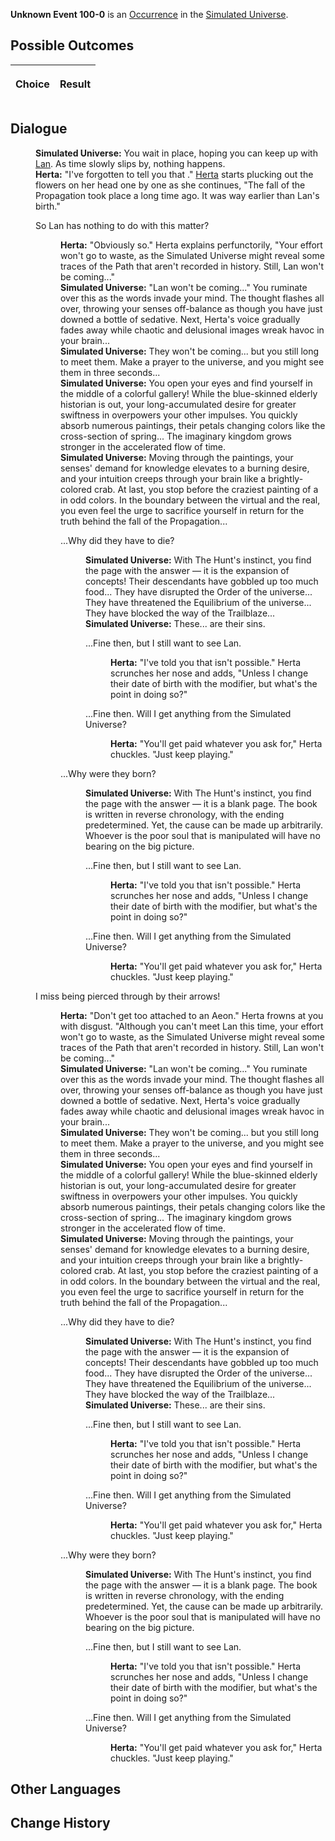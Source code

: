 {{Simulated Universe Event Infobox
|title         = Unknown Event 100-0
|image         = undefined.png
|type          =
|domains_su    = 
|domains_ext   = 
|domains_swarm = 
|domains_gng   = 
|requirements  =
|prev          = 
|next          = 
|indexRewards  =
|characters    = Herta;Lan
}}
'''Unknown Event 100-0''' is an [[Simulated Universe/Occurrence|Occurrence]] in the [[Simulated Universe]].

==Possible Outcomes==
{| class="article-table"
!Choice
!Result

|}

<!--
==Gameplay Notes==

-->
==Dialogue==
{{Dialogue Start}}
:'''Simulated Universe:''' You wait in place, hoping you can keep up with [[Lan]]. As time slowly slips by, nothing happens.
:'''Herta:''' "I've forgotten to tell you that {{Color|Keyword|Lan hadn't emerged at this period}}." [[Herta]] starts plucking out the flowers on her head one by one as she continues, "The fall of the Propagation took place a long time ago. It was way earlier than Lan's birth."
:{{DIcon|Arrow}} So Lan has nothing to do with this matter?
::'''Herta:''' "Obviously so." Herta explains perfunctorily, "Your effort won't go to waste, as the Simulated Universe might reveal some traces of the Path that aren't recorded in history. Still, Lan won't be coming..."
::'''Simulated Universe:''' "Lan won't be coming..." You ruminate over this as the words invade your mind. The thought flashes all over, throwing your senses off-balance as though you have just downed a bottle of sedative. Next, Herta's voice gradually fades away while chaotic and delusional images wreak havoc in your brain...
::'''Simulated Universe:''' They won't be coming... but you still long to meet them. Make a prayer to the universe, and you might see them in three seconds...
::'''Simulated Universe:''' You open your eyes and find yourself in the middle of a colorful gallery! While the blue-skinned elderly historian is out, your long-accumulated desire for greater swiftness in {{Color|Keyword|The Hunt}} overpowers your other impulses. You quickly absorb numerous paintings, their petals changing colors like the cross-section of spring... The imaginary kingdom grows stronger in the accelerated flow of time.
::'''Simulated Universe:''' Moving through the paintings, your senses' demand for knowledge elevates to a burning desire, and your intuition creeps through your brain like a brightly-colored crab. At last, you stop before the craziest painting of a {{Color|Keyword|gondola}} in odd colors. In the boundary between the virtual and the real, you even feel the urge to sacrifice yourself in return for the truth behind the fall of the Propagation...
::{{DIcon|Arrow}} ...Why did they have to die?
:::'''Simulated Universe:''' With The Hunt's instinct, you find the page with the answer &mdash; it is the expansion of concepts! Their descendants have gobbled up too much food... They have disrupted the Order of the universe... They have threatened the Equilibrium of the universe... They have blocked the way of the Trailblaze...
:::'''Simulated Universe:''' These... are their sins.
:::{{DIcon|Arrow}} ...Fine then, but I still want to see Lan.
::::'''Herta:''' "I've told you that isn't possible." Herta scrunches her nose and adds, "Unless I change their date of birth with the modifier, but what's the point in doing so?"
:::{{DIcon|Arrow}} ...Fine then. Will I get anything from the Simulated Universe?
::::'''Herta:''' "You'll get paid whatever you ask for," Herta chuckles. "Just keep playing."
::{{DIcon|Arrow}} ...Why were they born?
:::'''Simulated Universe:''' With The Hunt's instinct, you find the page with the answer &mdash; it is a blank page. The book is written in reverse chronology, with the ending predetermined. Yet, the cause can be made up arbitrarily. Whoever is the poor soul that is manipulated will have no bearing on the big picture.
:::{{DIcon|Arrow}} ...Fine then, but I still want to see Lan.
::::'''Herta:''' "I've told you that isn't possible." Herta scrunches her nose and adds, "Unless I change their date of birth with the modifier, but what's the point in doing so?"
:::{{DIcon|Arrow}} ...Fine then. Will I get anything from the Simulated Universe?
::::'''Herta:''' "You'll get paid whatever you ask for," Herta chuckles. "Just keep playing."
:{{DIcon|Arrow}} I miss being pierced through by their arrows!
::'''Herta:''' "Don't get too attached to an Aeon." Herta frowns at you with disgust. "Although you can't meet Lan this time, your effort won't go to waste, as the Simulated Universe might reveal some traces of the Path that aren't recorded in history. Still, Lan won't be coming..."
::'''Simulated Universe:''' "Lan won't be coming..." You ruminate over this as the words invade your mind. The thought flashes all over, throwing your senses off-balance as though you have just downed a bottle of sedative. Next, Herta's voice gradually fades away while chaotic and delusional images wreak havoc in your brain...
::'''Simulated Universe:''' They won't be coming... but you still long to meet them. Make a prayer to the universe, and you might see them in three seconds...
::'''Simulated Universe:''' You open your eyes and find yourself in the middle of a colorful gallery! While the blue-skinned elderly historian is out, your long-accumulated desire for greater swiftness in {{Color|Keyword|The Hunt}} overpowers your other impulses. You quickly absorb numerous paintings, their petals changing colors like the cross-section of spring... The imaginary kingdom grows stronger in the accelerated flow of time.
::'''Simulated Universe:''' Moving through the paintings, your senses' demand for knowledge elevates to a burning desire, and your intuition creeps through your brain like a brightly-colored crab. At last, you stop before the craziest painting of a {{Color|Keyword|gondola}} in odd colors. In the boundary between the virtual and the real, you even feel the urge to sacrifice yourself in return for the truth behind the fall of the Propagation...
::{{DIcon|Arrow}} ...Why did they have to die?
:::'''Simulated Universe:''' With The Hunt's instinct, you find the page with the answer &mdash; it is the expansion of concepts! Their descendants have gobbled up too much food... They have disrupted the Order of the universe... They have threatened the Equilibrium of the universe... They have blocked the way of the Trailblaze...
:::'''Simulated Universe:''' These... are their sins.
:::{{DIcon|Arrow}} ...Fine then, but I still want to see Lan.
::::'''Herta:''' "I've told you that isn't possible." Herta scrunches her nose and adds, "Unless I change their date of birth with the modifier, but what's the point in doing so?"
:::{{DIcon|Arrow}} ...Fine then. Will I get anything from the Simulated Universe?
::::'''Herta:''' "You'll get paid whatever you ask for," Herta chuckles. "Just keep playing."
::{{DIcon|Arrow}} ...Why were they born?
:::'''Simulated Universe:''' With The Hunt's instinct, you find the page with the answer &mdash; it is a blank page. The book is written in reverse chronology, with the ending predetermined. Yet, the cause can be made up arbitrarily. Whoever is the poor soul that is manipulated will have no bearing on the big picture.
:::{{DIcon|Arrow}} ...Fine then, but I still want to see Lan.
::::'''Herta:''' "I've told you that isn't possible." Herta scrunches her nose and adds, "Unless I change their date of birth with the modifier, but what's the point in doing so?"
:::{{DIcon|Arrow}} ...Fine then. Will I get anything from the Simulated Universe?
::::'''Herta:''' "You'll get paid whatever you ask for," Herta chuckles. "Just keep playing."
{{Dialogue End}}

==Other Languages==
{{Other Languages
|en    = ???
|zhs   = ???
|zht   = ???
|ja    = ???
|ko    = ???
|es    = ???
|fr    = ???
|ru    = ???
|th    = ???
|vi    = ???
|de    = ???
|id    = ???
|pt    = ???
}}

==Change History==
{{Change History|1.0}}
